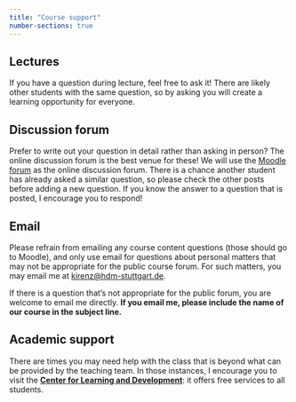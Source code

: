 ```yaml
---
title: "Course support"
number-sections: true
---
```



## Lectures

If you have a question during lecture, feel free to ask it!
There are likely other students with the same question, so by asking you will create a learning opportunity for everyone.


## Discussion forum

Prefer to write out your question in detail rather than asking in person?
The online discussion forum is the best venue for these!
We will use the [Moodle forum](https://moodle.hdm-stuttgart.de/login/index.php) as the online discussion forum.
There is a chance another student has already asked a similar question, so please check the other posts before adding a new question. If you know the answer to a question that is posted, I encourage you to respond!

## Email

Please refrain from emailing any course content questions (those should go to Moodle), and only use email for questions about personal matters that may not be appropriate for the public course forum. 
For such matters, you may email me at [kirenz@hdm-stuttgart.de](mailto:kirenz@hdm-stuttgart.de).

If there is a question that's not appropriate for the public forum, you are welcome to email me directly.
**If you email me, please include the name of our course in the subject line.** 

## Academic support

There are times you may need help with the class that is beyond what can be provided by the teaching team.
In those instances, I encourage you to visit the [**Center for Learning and Development**](https://www.hdm-stuttgart.de/studierende/abteilungen/cld/angebote_studierende_studieninteressierte): it offers free services to all students. 
